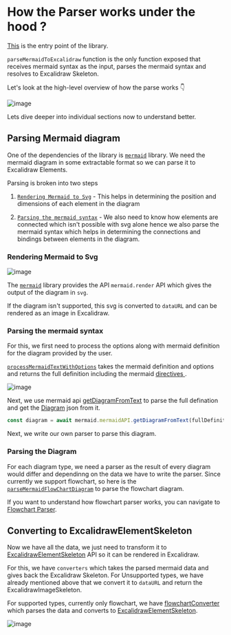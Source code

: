 # How the Parser works under the hood ?

[This](https://github.com/excalidraw/mermaid-to-excalidraw/blob/master/src/index.ts) is the entry point of the library.


`parseMermaidToExcalidraw` function is the only function exposed that receives mermaid syntax as the input, parses the mermaid syntax and resolves to Excalidraw Skeleton.

Let's look at the high-level overview of how the parse works :point_down:

![image](https://github.com/excalidraw/excalidraw/assets/11256141/8e060de7-b867-44ad-864b-0c1b24466b67)

Lets dive deeper into individual sections now to understand better.

## Parsing Mermaid diagram

One of the dependencies of the library is [`mermaid`](https://www.npmjs.com/package/mermaid) library.
We need the mermaid diagram in some extractable format so we can parse it to Excalidraw Elements.

Parsing is broken into two steps
1. [`Rendering Mermaid to Svg`](/docs/@excalidraw/mermaid-to-excalidraw/codebase/parser#rendering-mermaid-to-svg) - This helps in determining the position and dimensions of each element in the diagram

2. [`Parsing the mermaid syntax`](/docs/@excalidraw/mermaid-to-excalidraw/codebase/parser#parsing-the-mermaid-syntax) - We also need to know how elements are connected which isn't possible with svg alone hence we also parse the mermaid syntax which helps in determining the connections and bindings between elements in the diagram.

### Rendering Mermaid to Svg

![image](https://github.com/excalidraw/excalidraw/assets/11256141/2c24cf7b-f096-4c12-88db-55520de27558)

The [`mermaid`](https://www.npmjs.com/package/mermaid) library provides the API `mermaid.render` API which gives the output of the diagram in `svg`.


If the diagram isn't supported, this svg is converted to `dataURL` and can be rendered as an image in Excalidraw.


### Parsing the mermaid syntax

For this, we first need to process the options along with mermaid definition for the diagram provided by the user.

[`processMermaidTextWithOptions`](https://github.com/excalidraw/mermaid-to-excalidraw/blob/master/src/parseMermaid.ts#L13) takes the mermaid definition and options and returns the full definition including the mermaid [directives ](https://mermaid.js.org/config/directives.html).

![image](https://github.com/excalidraw/excalidraw/assets/11256141/3a4825d8-9704-468c-a02f-7e507f4d5b7a)

Next, we use mermaid api [getDiagramFromText](https://github.com/mermaid-js/mermaid/blob/00d06c7282a701849793680c1e97da1cfdfcce62/packages/mermaid/src/Diagram.ts#L80) to parse the full defination and get the [Diagram](https://github.com/mermaid-js/mermaid/blob/00d06c7282a701849793680c1e97da1cfdfcce62/packages/mermaid/src/Diagram.ts#L15) json from it.

```js
const diagram = await mermaid.mermaidAPI.getDiagramFromText(fullDefinition);
```

Next, we write our own parser to parse this diagram.

### Parsing the Diagram

For each diagram type, we need a parser as the result of every diagram would differ and dependinng on the data we have to write the parser. Since currently we support flowchart, so here is the [`parseMermaidFlowChartDiagram`](https://github.com/excalidraw/mermaid-to-excalidraw/blob/master/src/parser/flowchart.ts#L256) to parse the flowchart diagram.

If you want to understand how flowchart parser works, you can navigate to [Flowchart Parser](http://localhost:3003/docs/@excalidraw/mermaid-to-excalidraw/codebase/parser/flowchart).

## Converting to ExcalidrawElementSkeleton

Now we have all the data, we just need to transform it to [ExcalidrawElementSkeleton](https://github.com/excalidraw/excalidraw/blob/master/packages/excalidraw/data/transform.ts#L133C13-L133C38) API so it can be rendered in Excalidraw.

For this, we have `converters` which takes the parsed mermaid data and gives back the Excalidraw Skeleton.
For Unsupported types, we have already mentioned above that we convert it to `dataURL` and return the ExcalidrawImageSkeleton.

For supported types, currently only flowchart, we have [flowchartConverter](https://github.com/excalidraw/mermaid-to-excalidraw/blob/master/src/converter/types/flowchart.ts#L24) which parses the data and converts to [ExcalidrawElementSkeleton](https://github.com/excalidraw/excalidraw/blob/master/packages/excalidraw/data/transform.ts#L133C13-L133C38).

![image](https://github.com/excalidraw/excalidraw/assets/11256141/00226e9d-043d-4a08-989a-3ad9d2a574f1)
